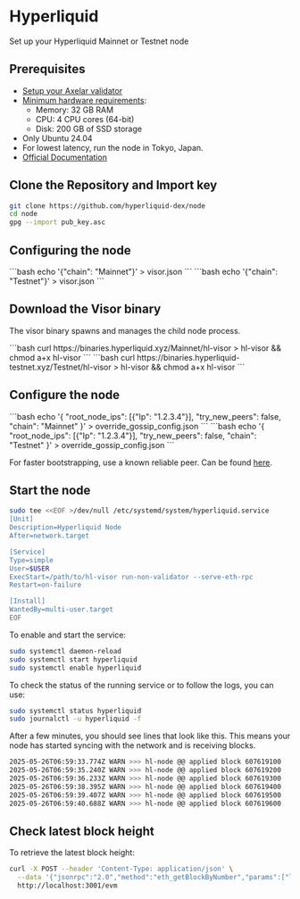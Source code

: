 # Hyperliquid


Set up your Hyperliquid Mainnet or Testnet node

## Prerequisites

- [Setup your Axelar validator](/validator/setup/overview/)
- [Minimum hardware requirements](https://github.com/hyperliquid-dex/node?tab=readme-ov-file#machine-specs):
  - Memory: 32 GB RAM
  - CPU: 4 CPU cores (64-bit)
  - Disk: 200 GB of SSD storage
- Only Ubuntu 24.04
- For lowest latency, run the node in Tokyo, Japan.
- [Official Documentation](https://github.com/hyperliquid-dex/node)

## Clone the Repository and Import key

```bash
git clone https://github.com/hyperliquid-dex/node
cd node
gpg --import pub_key.asc
```

## Configuring the node

<tabs>
  <tab-item title="Mainnet">
  ```bash
  echo '{"chain": "Mainnet"}' > visor.json
```
  </tab-item>
  <tab-item title="Testnet">
  ```bash
  echo '{"chain": "Testnet"}' > visor.json
```
  </tab-item>
</tabs>

## Download the Visor binary

The visor binary spawns and manages the child node process.

<tabs>
  <tab-item title="Mainnet">
  ```bash
  curl https://binaries.hyperliquid.xyz/Mainnet/hl-visor > hl-visor && chmod a+x hl-visor
```
  </tab-item>
  <tab-item title="Testnet">
  ```bash
  curl https://binaries.hyperliquid-testnet.xyz/Testnet/hl-visor > hl-visor && chmod a+x hl-visor
```
  </tab-item>
</tabs>

## Configure the node

<tabs>
  <tab-item title="Mainnet">
  ```bash
  echo '{ "root_node_ips": [{"Ip": "1.2.3.4"}], "try_new_peers": false, "chain": "Mainnet" }' > override_gossip_config.json
```
  </tab-item>
  <tab-item title="Testnet">
  ```bash
  echo '{ "root_node_ips": [{"Ip": "1.2.3.4"}], "try_new_peers": false, "chain": "Testnet" }' > override_gossip_config.json
```
  </tab-item>
</tabs>

For faster bootstrapping, use a known reliable peer. Can be found [here](https://github.com/hyperliquid-dex/node?tab=readme-ov-file#mainnet-non-validator-seed-peers).

## Start the node

```bash
sudo tee <<EOF >/dev/null /etc/systemd/system/hyperliquid.service
[Unit]
Description=Hyperliquid Node
After=network.target

[Service]
Type=simple
User=$USER
ExecStart=/path/to/hl-visor run-non-validator --serve-eth-rpc
Restart=on-failure

[Install]
WantedBy=multi-user.target
EOF
```

To enable and start the service:

```bash
sudo systemctl daemon-reload
sudo systemctl start hyperliquid
sudo systemctl enable hyperliquid
```

To check the status of the running service or to follow the logs, you can use:

```bash
sudo systemctl status hyperliquid
sudo journalctl -u hyperliquid -f
```

After a few minutes, you should see lines that look like this. This means your node has started syncing with the network and is receiving blocks.

```bash
2025-05-26T06:59:33.774Z WARN >>> hl-node @@ applied block 607619100
2025-05-26T06:59:35.240Z WARN >>> hl-node @@ applied block 607619200
2025-05-26T06:59:36.233Z WARN >>> hl-node @@ applied block 607619300
2025-05-26T06:59:38.395Z WARN >>> hl-node @@ applied block 607619400
2025-05-26T06:59:39.407Z WARN >>> hl-node @@ applied block 607619500
2025-05-26T06:59:40.688Z WARN >>> hl-node @@ applied block 607619600
```

## Check latest block height

To retrieve the latest block height:

```bash
curl -X POST --header 'Content-Type: application/json' \
  --data '{"jsonrpc":"2.0","method":"eth_getBlockByNumber","params":["latest",false],"id":1}' \
  http://localhost:3001/evm
```
